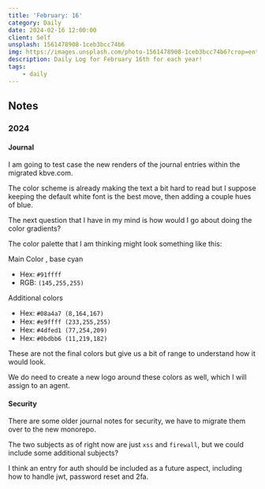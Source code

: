 ```yaml
---
title: 'February: 16'
category: Daily
date: 2024-02-16 12:00:00
client: Self
unsplash: 1561478908-1ceb3bcc74b6
img: https://images.unsplash.com/photo-1561478908-1ceb3bcc74b6?crop=entropy&cs=srgb&fm=jpg&ixid=MnwzNjM5Nzd8MHwxfHJhbmRvbXx8fHx8fHx8fDE2ODE3NDg2ODY&ixlib=rb-4.0.3&q=85
description: Daily Log for February 16th for each year!
tags:
    - daily
---
```


## Notes

### 2024

#### Journal

I am going to test case the new renders of the journal entries within the migrated kbve.com.

The color scheme is already making the text a bit hard to read but I suppose keeping the default white font is the best move, then adding a couple hues of blue.

The next question that I have in my mind is how would I go about doing the color gradients?

The color palette that I am thinking might look something like this:

Main Color , base cyan
- Hex: `#91ffff`
- RGB: `(145,255,255)`

Additional colors
- Hex: `#08a4a7	(8,164,167)`
- Hex: `#e9ffff	(233,255,255)`
- Hex: `#4dfed1	(77,254,209)`
- Hex: `#0bdbb6	(11,219,182)`

These are not the final colors but give us a bit of range to understand how it would look.

We do need to create a new logo around these colors as well, which I will assign to an agent.


#### Security

There are some older journal notes for security, we have to migrate them over to the new monorepo.

The two subjects as of right now are just `xss` and `firewall`, but we could include some additional subjects?

I think an entry for auth should be included as a future aspect, including how to handle jwt, password reset and 2fa.
